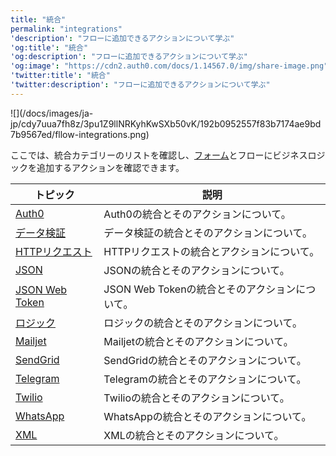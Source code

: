 ---
title: "統合"
permalink: "integrations"
'description': "フローに追加できるアクションについて学ぶ"
'og:title': "統合"
'og:description': "フローに追加できるアクションについて学ぶ"
'og:image': "https://cdn2.auth0.com/docs/1.14567.0/img/share-image.png"
'twitter:title': "統合"
'twitter:description': "フローに追加できるアクションについて学ぶ"
---

<Frame>![](/docs/images/ja-jp/cdy7uua7fh8z/3pu1Z9llNRKyhKwSXb50vK/192b0952557f83b7174ae9bd7b9567ed/fllow-integrations.png)</Frame>

ここでは、統合カテゴリーのリストを確認し、[フォーム](/docs/ja-jp/customize/forms)とフローにビジネスロジックを追加するアクションを確認できます。

<table class="table"><thead>
<tr>
<th><b>トピック</b></th>
<th><b>説明</b></th>
</tr>
</thead>
<tbody>
<tr>
<td><a href="/docs/ja-jp/customize/forms/flows/integrations/auth0">Auth0</a></td>
<td>Auth0の統合とそのアクションについて。</td>
</tr>
<tr>
<td><a href="/docs/ja-jp/customize/forms/flows/integrations/data-verification">データ検証</a></td>
<td>データ検証の統合とそのアクションについて。</td>
</tr>
<tr>
<td><a href="/docs/ja-jp/customize/forms/flows/integrations/http-request">HTTPリクエスト</a></td>
<td>HTTPリクエストの統合とアクションについて。</td>
</tr>
<tr>
<td><a href="/docs/ja-jp/customize/forms/flows/integrations/json">JSON</a></td>
<td>JSONの統合とそのアクションについて。</td>
</tr>
<tr>
<td><a href="/docs/ja-jp/customize/forms/flows/integrations/json-web-token">JSON Web Token</a></td>
<td>JSON Web Tokenの統合とそのアクションについて。</td>
</tr>
<tr>
<td><a href="/docs/ja-jp/customize/forms/flows/integrations/logic">ロジック</a></td>
<td>ロジックの統合とそのアクションについて。</td>
</tr>
<tr>
<td><a href="/docs/ja-jp/customize/forms/flows/integrations/mailjet">Mailjet</a></td>
<td>Mailjetの統合とそのアクションについて。</td>
</tr>
<tr>
<td><a href="/docs/ja-jp/customize/forms/flows/integrations/sendgrid">SendGrid</a></td>
<td>SendGridの統合とそのアクションについて。</td>
</tr>
<tr>
<td><a href="/docs/ja-jp/customize/forms/flows/integrations/telegram">Telegram</a></td>
<td>Telegramの統合とそのアクションについて。</td>
</tr>
<tr>
<td><a href="/docs/ja-jp/customize/forms/flows/integrations/twilio">Twilio</a></td>
<td>Twilioの統合とそのアクションについて。</td>
</tr>
<tr>
<td><a href="/docs/ja-jp/customize/forms/flows/integrations/whatsapp">WhatsApp</a></td>
<td>WhatsAppの統合とそのアクションについて。</td>
</tr>
<tr>
<td><a href="/docs/ja-jp/customize/forms/flows/integrations/xml">XML</a></td>
<td>XMLの統合とそのアクションについて。</td>
</tr>
</tbody>
</table>